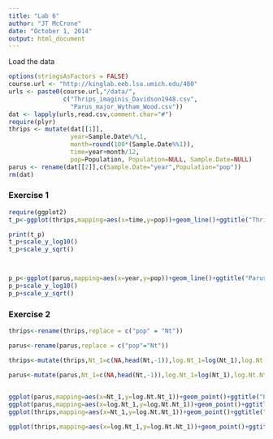```yaml
---
title: "Lab 6"
author: "JT McCrone"
date: "October 1, 2014"
output: html_document
---
```


Load the data

```r
options(stringsAsFactors = FALSE)
course.url <- "http://kinglab.eeb.lsa.umich.edu/480"
urls <- paste0(course.url,"/data/",
               c("Thrips_imaginis_Davidson1948.csv",
                 "Parus_major_Wytham_Wood.csv"))
dat <- lapply(urls,read.csv,comment.char="#")
require(plyr)
thrips <- mutate(dat[[1]],
                 year=Sample.Date%/%1,
                 month=round(100*(Sample.Date%%1)),
                 time=year+month/12,
                 pop=Population, Population=NULL, Sample.Date=NULL)
parus <- rename(dat[[2]],c(Sample.Date="year",Population="pop"))
rm(dat)

```


### Exercise 1

```r
require(ggplot2)
t_p<-ggplot(thrips,mapping=aes(x=time,y=pop))+geom_line()+ggtitle("Thrip Population")+xlab("Year")+ylab("Mean population on rose/day")

print(t_p)
t_p+scale_y_log10()
t_p+scale_y_sqrt()



p_p<-ggplot(parus,mapping=aes(x=year,y=pop))+geom_line()+ggtitle("Parus Major population")+xlab("Year")+ylab("Census count")
p_p+scale_y_log10()
p_p+scale_y_sqrt()

```

### Exercise 2

```r


thrips<-rename(thrips,replace = c("pop" = "Nt"))

parus<-rename(parus,replace = c("pop"="Nt"))

thrips<-mutate(thrips,Nt_1=c(NA,head(Nt,-1)),log.Nt_1=log(Nt_1),log.Nt.Nt_1=log(Nt/Nt_1));head(thrips)

parus<-mutate(parus,Nt_1=c(NA,head(Nt,-1)),log.Nt_1=log(Nt_1),log.Nt.Nt_1=log(Nt/Nt_1));head(parus)

                                
ggplot(parus,mapping=aes(x=Nt_1,y=log.Nt.Nt_1))+geom_point()+ggtitle("Parus Major Equation 5")+xlab("Nt_1")+ylab("Log(Nt/Nt_1)")                            
ggplot(parus,mapping=aes(x=log.Nt_1,y=log.Nt.Nt_1))+geom_point()+ggtitle("Parus Major Equation 6") +ggtitle("Parus Major Equation 6")+xlab("Log(Nt_1)")+ylab("Log(Nt/Nt_1)")                                        
ggplot(thrips,mapping=aes(x=Nt_1,y=log.Nt.Nt_1))+geom_point()+ggtitle("Thrips Equation 5")+xlab("Nt_1")+ylab("Log(Nt/Nt_1)") 

ggplot(thrips,mapping=aes(x=log.Nt_1,y=log.Nt.Nt_1))+geom_point()+ggtitle("Thrips Equation 6") +ggtitle("Thrips Equation 6")+xlab("Log(Nt_1)")+ylab("Log(Nt/Nt_1)")  

```